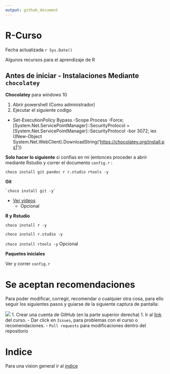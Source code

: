 ```yaml
---
output: github_document
---
```


# R-Curso

Fecha actualizada `r Sys.Date()`

Algunos recursos para el aprendizaje de R

## Antes de iniciar - Instalaciones Mediante `chocolatey`

**Chocolatey** para windows 10

1. Abrir powershell (Como administrador) 
1. Ejecutar el
siguiente codigo 

- Set-ExecutionPolicy Bypass -Scope Process -Force;
\[System.Net.ServicePointManager\]::SecurityProtocol =
\[System.Net.ServicePointManager\]::SecurityProtocol -bor 3072; iex
((New-Object
System.Net.WebClient).DownloadString(‘<https://chocolatey.org/install.ps1>’))

**Solo hacer lo siguiente** si confias en mi (entonces proceder a abrir mediante Rstudio y correr el documento `config.r` :

`choco install git pandoc r r.studio rtools -y`

**Git**

``` 
`choco install git -y`
```

  - [Ver videos](https://www.youtube.com/playlist?list=PLmUnyBCRHkvUPkrsseI1SmMtYgfc-f8Kn)
    - Opcional

**R y Rstudio**

 `choco install r -y`
    
`choco install r.studio -y`
    
`choco install rtools -y`  Opcional

**Paquetes iniciales**

Ver y correr `config.r`

# Se aceptan recomendaciones 

Para poder modificar, corregir, recomendar o cualquier otra cosa, para ello seguir los siguientes pasos y guiarse de la siguiente captura de pantalla:

![](fig/recomendaciones.png)
1. Crear una cuenta de GitHub (en la parte superior derecha)
1. Ir al [link](https://github.com/TJhon/r-curso) del curso.
  - Dar click en `Issues`, para problemas con el curso o recomendaciones. 
  - `Pull requests` para modificaciones dentro del repositorio
  
# Indice 

Para una vision general ir al [indice](https://github.com/TJhon/r-curso/blob/master/Indice.md)